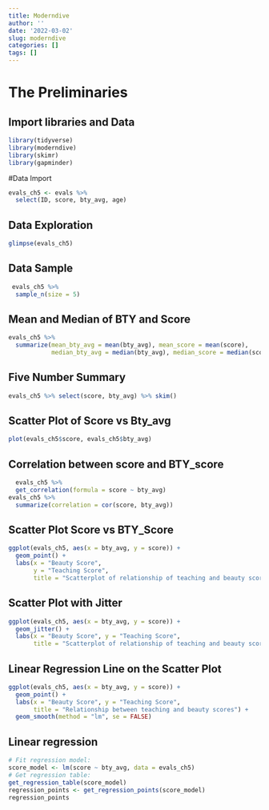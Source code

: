 ```yaml
---
title: Moderndive
author: ''
date: '2022-03-02'
slug: moderndive
categories: []
tags: []
---
```

# The Preliminaries
## Import libraries and Data
```r
library(tidyverse)
library(moderndive)
library(skimr)
library(gapminder)
```

#Data Import
```r
evals_ch5 <- evals %>%
  select(ID, score, bty_avg, age)
```

## Data Exploration
```r
glimpse(evals_ch5)
```

## Data Sample

```r
 evals_ch5 %>%
  sample_n(size = 5)
```

## Mean and Median of BTY and Score
```r
evals_ch5 %>%
  summarize(mean_bty_avg = mean(bty_avg), mean_score = mean(score),
            median_bty_avg = median(bty_avg), median_score = median(score))
```
## Five Number Summary
```r
evals_ch5 %>% select(score, bty_avg) %>% skim()
```
## Scatter Plot of Score vs Bty_avg
```r
plot(evals_ch5$score, evals_ch5$bty_avg)
```
## Correlation between score and BTY_score
```r
  evals_ch5 %>% 
  get_correlation(formula = score ~ bty_avg)
evals_ch5 %>% 
  summarize(correlation = cor(score, bty_avg))
```
## Scatter Plot Score vs BTY_Score
```r
ggplot(evals_ch5, aes(x = bty_avg, y = score)) +
  geom_point() +
  labs(x = "Beauty Score", 
       y = "Teaching Score",
       title = "Scatterplot of relationship of teaching and beauty scores")
```
## Scatter Plot with Jitter
```r
ggplot(evals_ch5, aes(x = bty_avg, y = score)) +
  geom_jitter() +
  labs(x = "Beauty Score", y = "Teaching Score",
       title = "Scatterplot of relationship of teaching and beauty scores")
```

## Linear Regression Line on the Scatter Plot
```r
ggplot(evals_ch5, aes(x = bty_avg, y = score)) +
  geom_point() +
  labs(x = "Beauty Score", y = "Teaching Score",
       title = "Relationship between teaching and beauty scores") +  
  geom_smooth(method = "lm", se = FALSE)
```
## Linear regression 
```r
# Fit regression model:
score_model <- lm(score ~ bty_avg, data = evals_ch5)
# Get regression table:
get_regression_table(score_model)
regression_points <- get_regression_points(score_model)
regression_points
```